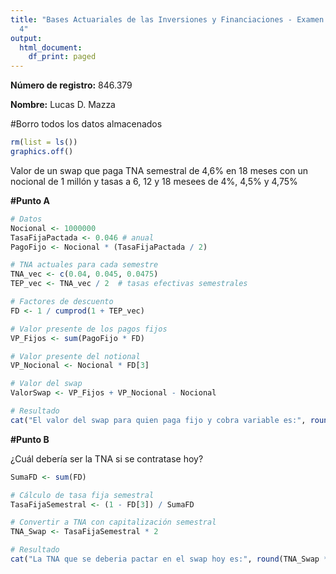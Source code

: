 ---
title: "Bases Actuariales de las Inversiones y Financiaciones - Examen 1 2025 1C Ej
  4"
output:
  html_document:
    df_print: paged
---

**Número de registro:** 846.379

**Nombre:** Lucas D. Mazza


#Borro todos los datos almacenados

```{r}
rm(list = ls())
graphics.off()
```

Valor de un swap que paga TNA semestral de 4,6% en 18 meses con un nocional de 1 millón y tasas a 6, 12 y 18 mesees de 4%, 4,5% y 4,75%

**#Punto A**
```{r}
# Datos
Nocional <- 1000000
TasaFijaPactada <- 0.046 # anual
PagoFijo <- Nocional * (TasaFijaPactada / 2)

# TNA actuales para cada semestre
TNA_vec <- c(0.04, 0.045, 0.0475)
TEP_vec <- TNA_vec / 2  # tasas efectivas semestrales

# Factores de descuento
FD <- 1 / cumprod(1 + TEP_vec)

# Valor presente de los pagos fijos
VP_Fijos <- sum(PagoFijo * FD)

# Valor presente del notional
VP_Nocional <- Nocional * FD[3]

# Valor del swap
ValorSwap <- VP_Fijos + VP_Nocional - Nocional

# Resultado
cat("El valor del swap para quien paga fijo y cobra variable es:", round(ValorSwap, 2), "\n")
```

**#Punto B**

¿Cuál debería ser la TNA si se contratase hoy?

```{r}
SumaFD <- sum(FD)

# Cálculo de tasa fija semestral
TasaFijaSemestral <- (1 - FD[3]) / SumaFD

# Convertir a TNA con capitalización semestral
TNA_Swap <- TasaFijaSemestral * 2

# Resultado
cat("La TNA que se deberia pactar en el swap hoy es:", round(TNA_Swap * 100, 4), "%\n")
```


